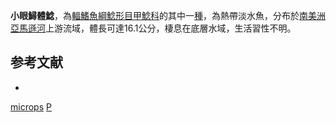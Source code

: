 {{Speciesbox
| taxon = Pterosturisoma microps
| binomial_authority = [[Eigenmann|Eigenmann]] & [[Allen|Allen]], 1942
| status = NE
| status_system = IUCN3.1
| synonyms = *''Harttia microps'', Eigenmann & Allen, 1942
}}

'''小眼鱘體鯰'''，為[[輻鰭魚綱|輻鰭魚綱]][[鯰形目|鯰形目]][[甲鯰科|甲鯰科]]的其中一[[種|種]]，為熱帶淡水魚，分布於[[南美洲|南美洲]][[亞馬遜河|亞馬遜河]]上游流域，體長可達16.1公分，棲息在底層水域，生活習性不明。

==参考文献==
*{{FishBase_species|genus=Pterosturisoma|species=microps|year=2014|month=11}}

{{taxonbar}}

[[Category:鱘體鯰屬|microps]]
[[Category:1942年描述的魚類|P]]